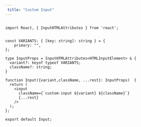```yaml
---
 title: "Custom Input"
---
```

 
```tsx

import React, { InputHTMLAttributes } from 'react';


const VARIANTS: { [key: string]: string } = {
    primary: "",
};

type InputProps = InputHTMLAttributes<HTMLInputElement> & {
  variant?: keyof typeof VARIANTS;
  className?: string;
}

function Input({variant,className, ...rest}: InputProps)  {
  return (
    <input
      className={`custom-input ${variant} ${className}`}
      {...rest}
    />
  );
};

export default Input;


```